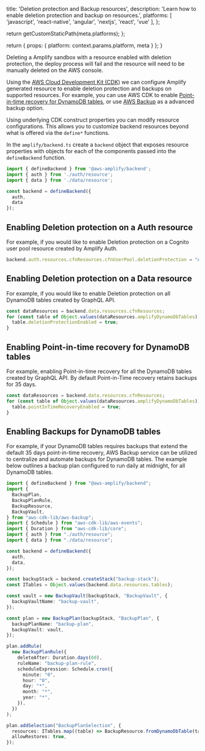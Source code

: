 
  title: 'Deletion protection and Backup resources',
  description: 'Learn how to enable deletion protection and backup on resources.',
  platforms: [
    'javascript',
    'react-native',
    'angular',
    'nextjs',
    'react',
    'vue'
  ],
};

  return getCustomStaticPath(meta.platforms);
};

  return {
    props: {
      platform: context.params.platform,
      meta
    }
  };
}


<Callout warning>

Deleting a Amplify sandbox with a resource enabled with deletion protection, the deploy process will fail and the resource will need to be manually deleted on the AWS console. 

</Callout>

Using the [AWS Cloud Development Kit (CDK)](https://docs.aws.amazon.com/cdk/latest/guide/home.html) we can configure Amplify generated resource to enable deletion protection and backups on supported resources. For example, you can use AWS CDK to enable [Point-in-time recovery for DynamoDB tables](https://docs.aws.amazon.com/amazondynamodb/latest/developerguide/PointInTimeRecovery.html), or use [AWS Backup](https://aws.amazon.com/backup/) as a advanced backup option.

Using underlying CDK construct properties you can modify resource configurations. This allows you to customize backend resources beyond what is offered via the `define*` functions.

In the `amplify/backend.ts` create a `backend` object that exposes resource properties with objects for each of the components passed into the `defineBackend` function.

```ts title="amplify/backend.ts"
import { defineBackend } from '@aws-amplify/backend';
import { auth } from './auth/resource';
import { data } from './data/resource';

const backend = defineBackend({
  auth,
  data
});
```

## Enabling Deletion protection on a Auth resource

For example, if you would like to enable Deletion protection on a Cognito user pool resource created by Amplify Auth.

```ts title="amplify/backend.ts"
backend.auth.resources.cfnResources.cfnUserPool.deletionProtection = "ACTIVE";
```

## Enabling Deletion protection on a Data resource

For example, if you would like to enable Deletion protection on all DynamoDB tables created by GraphQL API.

```ts title="amplify/backend.ts"
const dataResources = backend.data.resources.cfnResources;
for (const table of Object.values(dataResources.amplifyDynamoDbTables)) {
  table.deletionProtectionEnabled = true;
}
```

## Enabling Point-in-time recovery for DynamoDB tables

For example, enabling Point-in-time recovery for all the DynamoDB tables created by GraphQL API. By default Point-in-Time recovery retains backups for 35 days.

```ts title="amplify/backend.ts"
const dataResources = backend.data.resources.cfnResources;
for (const table of Object.values(dataResources.amplifyDynamoDbTables)) {
  table.pointInTimeRecoveryEnabled = true;
}
```

## Enabling Backups for DynamoDB tables

For example, if your DynamoDB tables requires backups that extend the default 35 days point-in-time recovery, AWS Backup service can be utilized to centralize and automate backups for DynamoDB tables. 
The example below outlines a backup plan configured to run daily at midnight, for all DynamoDB tables. 

```ts title="amplify/backend.ts"
import { defineBackend } from "@aws-amplify/backend";
import {
  BackupPlan,
  BackupPlanRule,
  BackupResource,
  BackupVault,
} from "aws-cdk-lib/aws-backup";
import { Schedule } from "aws-cdk-lib/aws-events";
import { Duration } from "aws-cdk-lib/core";
import { auth } from "./auth/resource";
import { data } from "./data/resource";

const backend = defineBackend({
  auth,
  data,
});

const backupStack = backend.createStack("backup-stack");
const ITables = Object.values(backend.data.resources.tables);

const vault = new BackupVault(backupStack, "BackupVault", {
  backupVaultName: "backup-vault",
});

const plan = new BackupPlan(backupStack, "BackupPlan", {
  backupPlanName: "backup-plan",
  backupVault: vault,
});

plan.addRule(
  new BackupPlanRule({
    deleteAfter: Duration.days(60),
    ruleName: "backup-plan-rule",
    scheduleExpression: Schedule.cron({
      minute: "0",
      hour: "0",
      day: "*",
      month: "*",
      year: "*",
    }),
  })
);

plan.addSelection("BackupPlanSelection", {
  resources: ITables.map((table) => BackupResource.fromDynamoDbTable(table)),
  allowRestores: true,
});
```

